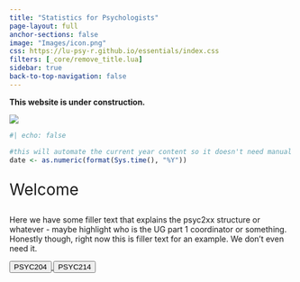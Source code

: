 ```yaml
---
title: "Statistics for Psychologists"
page-layout: full
anchor-sections: false
image: "Images/icon.png"
css: https://lu-psy-r.github.io/essentials/index.css
filters: [_core/remove_title.lua]
sidebar: true
back-to-top-navigation: false
---
```


::: callout-warning
**This website is under construction.**
:::

![](Images/LUPsychology.svg){fig-alt="University Logo" fig-align="center"}

```r
#| echo: false

#this will automate the current year content so it doesn't need manual changing each year
date <- as.numeric(format(Sys.time(), "%Y"))
```

::: {.div style="font-size:2em;"}
Welcome
:::

Here we have some filler text that explains the psyc2xx structure or whatever - maybe highlight who is the UG part 1 coordinator or something. Honestly though, right now this is filler text for an example. We don't even need it.

```{=html}

<div class="container">
  <div class="row">
    <div class="col">

    <a href="PSYC204/">
      <button type="button" class="btn btn-landing btn-lg">PSYC204</button>
    </a>
    <a href="PSYC214/">
      <button type="button" class="btn btn-landing btn-lg">PSYC214</button>
    </a>
    
    </div>
  </div>
</div>
```
